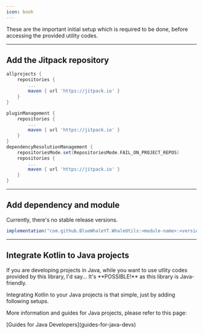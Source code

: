 ```yaml
---
icon: book
---
```


These are the important initial setup which is required to be done, before accessing the provided utility codes.

---

## Add the Jitpack repository

<Tabs>
<Tab title="Past">

```groovy #4 build.gradle (root)
allprojects {
    repositories {
        ...
        maven { url 'https://jitpack.io' }
    }
}
```
</Tab>

<Tab title="Gradle 8.0 or higher">

```groovy #4,11 settings.gradle
pluginManagement {
    repositories {
        ...
        maven { url 'https://jitpack.io' }
    }
}
dependencyResolutionManagement {
    repositoriesMode.set(RepositoriesMode.FAIL_ON_PROJECT_REPOS)
    repositories {
        ...
        maven { url 'https://jitpack.io' }
    }
}
```
</Tab>

</Tabs>

---

## Add dependency and module

<Warning>
Currently, there's no stable release versions.
</Warning>

```groovy
implementation("com.github.BlueWhaleYT.WhaleUtils:<module-name>:<version>")
```

---

## Integrate Kotlin to Java projects

<Accordion title="Notes for Java developers">
If you are developing projects in Java, while you want to use utlity codes provided by this library, I'd say... It's **POSSIBLE!** as this library is Java-friendly.

Integrating Kotlin to your Java projects is that simple, just by adding following setups.

<Snippet file="gradle/snippet-kt-integration.mdx" />

More information and guides for Java projects, please refer to this page:

<Tip>
[Guides for Java Developers](guides-for-java-devs)
</Tip>
</Accordion>